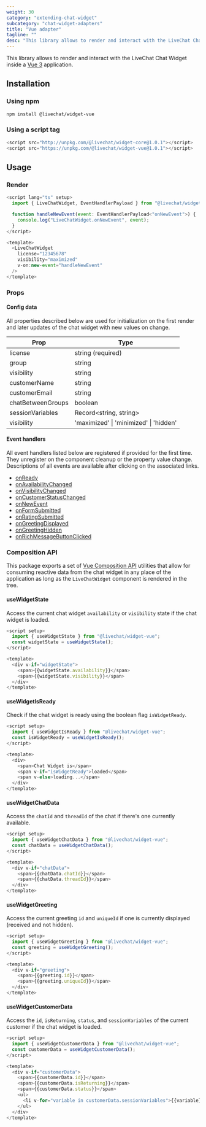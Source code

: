```yaml
---
weight: 30
category: "extending-chat-widget"
subcategory: "chat-widget-adapters"
title: "Vue adapter"
tagline: ""
desc: "This library allows to render and interact with the LiveChat Chat Widget inside a Vue 3 application."
---
```


This library allows to render and interact with the LiveChat Chat Widget inside a [Vue 3](https://v3.vuejs.org/) application.

## Installation

### Using npm

```bash
npm install @livechat/widget-vue
```

### Using a script tag

```js
<script src="http://unpkg.com/@livechat/widget-core@1.0.1"></script>
<script src="https://unpkg.com/@livechat/widget-vue@1.0.1"></script>
```

## Usage

### Render

```js
<script lang="ts" setup>
  import { LiveChatWidget, EventHandlerPayload } from "@livechat/widget-vue";

  function handleNewEvent(event: EventHandlerPayload<"onNewEvent">) {
    console.log("LiveChatWidget.onNewEvent", event);
  }
</script>

<template>
  <LiveChatWidget
    license="12345678"
    visibility="maximized"
    v-on:new-event="handleNewEvent"
  />
</template>
```

### Props

#### Config data

All properties described below are used for initialization on the first render and later updates of the chat widget with new values on change.

| Prop              | Type                                   |
| ----------------- | -------------------------------------- |
| license           | string (required)                      |
| group             | string                                 |
| visibility        | string                                 |
| customerName      | string                                 |
| customerEmail     | string                                 |
| chatBetweenGroups | boolean                                |
| sessionVariables  | Record<string, string>                 |
| visibility        | 'maximized' \| 'minimized' \| 'hidden' |

#### Event handlers

All event handlers listed below are registered if provided for the first time. They unregister on the component cleanup or the property value change. Descriptions of all events are available after clicking on the associated links.

- [onReady](https://developers.livechat.com/docs/extending-chat-widget/javascript-api#on-ready)
- [onAvailabilityChanged](https://developers.livechat.com/docs/extending-chat-widget/javascript-api#on-availability-changed)
- [onVisibilityChanged](https://developers.livechat.com/docs/extending-chat-widget/javascript-api#on-visibility-changed)
- [onCustomerStatusChanged](https://developers.livechat.com/docs/extending-chat-widget/javascript-api#on-customer-status-changed)
- [onNewEvent](https://developers.livechat.com/docs/extending-chat-widget/javascript-api#on-new-event)
- [onFormSubmitted](https://developers.livechat.com/docs/extending-chat-widget/javascript-api#on-form-submitted)
- [onRatingSubmitted](https://developers.livechat.com/docs/extending-chat-widget/javascript-api#on-rating-submitted)
- [onGreetingDisplayed](https://developers.livechat.com/docs/extending-chat-widget/javascript-api#on-greeting-displayed)
- [onGreetingHidden](https://developers.livechat.com/docs/extending-chat-widget/javascript-api#on-greeting-hidden)
- [onRichMessageButtonClicked](https://developers.livechat.com/docs/extending-chat-widget/javascript-api#on-rich-message-button-clicked)

### Composition API

This package exports a set of [Vue Composition API](https://v3.vuejs.org/api/composition-api.html#composition-api) utilities that allow for consuming reactive data from the chat widget in any place of the application as long as the `LiveChatWidget` component is rendered in the tree.

#### useWidgetState

Access the current chat widget `availability` or `visibility` state if the chat widget is loaded.

```js
<script setup>
  import { useWidgetState } from "@livechat/widget-vue";
  const widgetState = useWidgetState();
</script>

<template>
  <div v-if="widgetState">
    <span>{{widgetState.availability}}</span>
    <span>{{widgetState.visibility}}</span>
  </div>
</template>
```

#### useWidgetIsReady

Check if the chat widget is ready using the boolean flag `isWidgetReady`.

```js
<script setup>
  import { useWidgetIsReady } from "@livechat/widget-vue";
  const isWidgetReady = useWidgetIsReady();
</script>

<template>
  <div>
    <span>Chat Widget is</span>
    <span v-if="isWidgetReady">loaded</span>
    <span v-else>loading...</span>
  </div>
</template>
```

#### useWidgetChatData

Access the `chatId` and `threadId` of the chat if there's one currently available.

```js
<script setup>
  import { useWidgetChatData } from "@livechat/widget-vue";
  const chatData = useWidgetChatData();
</script>

<template>
  <div v-if="chatData">
    <span>{{chatData.chatId}}</span>
    <span>{{chatData.threadId}}</span>
  </div>
</template>
```

#### useWidgetGreeting

Access the current greeting `id` and `uniqueId` if one is currently displayed (received and not hidden).

```js
<script setup>
  import { useWidgetGreeting } from "@livechat/widget-vue";
  const greeting = useWidgetGreeting();
</script>

<template>
  <div v-if="greeting">
    <span>{{greeting.id}}</span>
    <span>{{greeting.uniqueId}}</span>
  </div>
</template>
```

#### useWidgetCustomerData

Access the `id`, `isReturning`, `status`, and `sessionVariables` of the current customer if the chat widget is loaded.

```js
<script setup>
  import { useWidgetCustomerData } from "@livechat/widget-vue";
  const customerData = useWidgetCustomerData();
</script>

<template>
  <div v-if="customerData">
    <span>{{customerData.id}}</span>
    <span>{{customerData.isReturning}}</span>
    <span>{{customerData.status}}</span>
    <ul>
      <li v-for="variable in customerData.sessionVariables">{{variable}}</li>
    </ul>
  </div>
</template>
```

